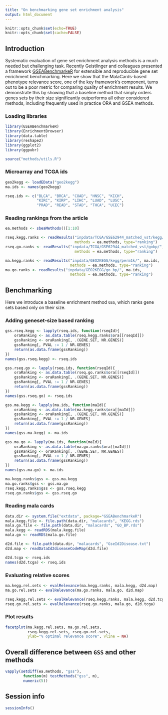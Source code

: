 ```yaml
---
title: "On benchmarking gene set enrichment analysis"
output: html_document
---
```


```r
knitr::opts_chunk$set(echo=TRUE)
knitr::opts_chunk$set(cache=FALSE)
```

## Introduction

Systematic evaluation of gene set enrichment analysis methods 
is a much needed but challenging task. 
Recently Geistlinger and colleagues presented a framework
[GSEABenchmarkeR](https://bioconductor.org/packages/GSEABenchmarkeR)
for extensible and reproducible gene set enrichment benchmarking. 
Here we show that the MalaCards-based phenotype relevance score,
one of the key framework's component,
turns out to be a poor metric for comparing quality of enrichment results.
We demonstrate this by showing that a baseline method that simply orders genes sets by their 
size significantly outperforms all other considered methods, including frequently used
in practice ORA and GSEA methods.


### Loading libraries

```r
library(GSEABenchmarkeR)
library(EnrichmentBrowser)
library(data.table)
library(reshape2)
library(ggplot2)
library(ggpubr)

source("methods/utils.R")
```

### Microarray and TCGA ids

```r
geo2kegg <- loadEData("geo2kegg")
ma.ids <- names(geo2kegg)

rseq.ids <- c("BLCA", "BRCA", "COAD", "HNSC", "KICH", 
              "KIRC", "KIRP", "LIHC", "LUAD", "LUSC", 
              "PRAD", "READ", "STAD", "THCA", "UCEC")
```

### Reading rankings from the article

```r
ea.methods <- sbeaMethods()[1:10]

rseq.kegg.ranks <- readResults("inpdata/TCGA/GSE62944_matched_vst/kegg/", rseq.ids,
                               methods = ea.methods, type="ranking")
rseq.go.ranks <- readResults("inpdata/TCGA/GSE62944_matched_vst/gobp/", rseq.ids,
                               methods = ea.methods, type="ranking")

ma.kegg.ranks <- readResults("inpdata/GEO2KEGG/kegg/perm1k/", ma.ids, 
                             methods = ea.methods, type="ranking")
ma.go.ranks <- readResults("inpdata/GEO2KEGG/go_bp/", ma.ids, 
                             methods = ea.methods, type="ranking")
```

## Benchmarking

Here we introduce a baseline enrichment method `GSS`, which ranks gene sets based only on their size.

### Adding geneset-size based ranking

```r
gss.rseq.kegg <- lapply(rseq.ids, function(rseqId){
    oraRanking <- as.data.table(rseq.kegg.ranks$ora[[rseqId]])
    gssRanking <- oraRanking[, .(GENE.SET, NR.GENES)]
    gssRanking[, PVAL := 1 / NR.GENES]
    return(as.data.frame(gssRanking))
})
names(gss.rseq.kegg) <- rseq.ids

gss.rseq.go <- lapply(rseq.ids, function(rseqId){
    oraRanking <- as.data.table(rseq.go.ranks$ora[[rseqId]])
    gssRanking <- oraRanking[, .(GENE.SET, NR.GENES)]
    gssRanking[, PVAL := 1 / NR.GENES]
    return(as.data.frame(gssRanking))
})
names(gss.rseq.go) <- rseq.ids

gss.ma.kegg <- lapply(ma.ids, function(maId){
    oraRanking <- as.data.table(ma.kegg.ranks$ora[[maId]])
    gssRanking <- oraRanking[, .(GENE.SET, NR.GENES)]
    gssRanking[, PVAL := 1 / NR.GENES]
    return(as.data.frame(gssRanking))
})
names(gss.ma.kegg) <- ma.ids

gss.ma.go <- lapply(ma.ids, function(maId){
    oraRanking <- as.data.table(ma.go.ranks$ora[[maId]])
    gssRanking <- oraRanking[, .(GENE.SET, NR.GENES)]
    gssRanking[, PVAL := 1 / NR.GENES]
    return(as.data.frame(gssRanking))
})
names(gss.ma.go) <- ma.ids

ma.kegg.ranks$gss <- gss.ma.kegg
ma.go.ranks$gss <- gss.ma.go
rseq.kegg.ranks$gss <- gss.rseq.kegg
rseq.go.ranks$gss <- gss.rseq.go
```

### Reading mala cards

```r
data.dir <- system.file("extdata", package="GSEABenchmarkeR")
mala.kegg.file <- file.path(data.dir, "malacards", "KEGG.rds")
mala.go.file <- file.path(data.dir, "malacards", "GO_BP.rds")
mala.kegg <- readRDS(mala.kegg.file)
mala.go <- readRDS(mala.go.file)

d2d.file <- file.path(data.dir, "malacards", "GseId2Disease.txt")
d2d.map <- readDataId2diseaseCodeMap(d2d.file)

d2d.tcga <- rseq.ids
names(d2d.tcga) <- rseq.ids
```

### Evaluating relative scores

```r
ma.kegg.rel.sets <- evalRelevance(ma.kegg.ranks, mala.kegg, d2d.map)
ma.go.rel.sets <- evalRelevance(ma.go.ranks, mala.go, d2d.map)

rseq.kegg.rel.sets <- evalRelevance(rseq.kegg.ranks, mala.kegg, d2d.tcga)
rseq.go.rel.sets <- evalRelevance(rseq.go.ranks, mala.go, d2d.tcga)
```

### Plot results

```r
facetplot(ma.kegg.rel.sets, ma.go.rel.sets, 
          rseq.kegg.rel.sets, rseq.go.rel.sets, 
          ylab="% optimal relevance score", vline = NA)
```

## Overall difference between `GSS` and other methods

```r
vapply(setdiff(ea.methods, "gss"), 
        function(m) testMethods("gss", m), 
        numeric(5))
```


## Session info

```r
sessionInfo()
```
